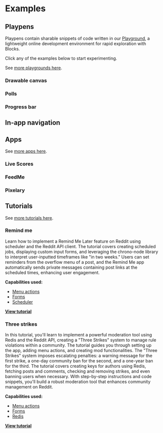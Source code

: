 

# Examples

## Playpens

Playpens contain sharable snippets of code written in our [Playground](https://developers.reddit.com/play), a lightweight online development environment for rapid exploration with Blocks.

Click any of the examples below to start experimenting.

See [more playgrounds here](./playpens).

### Drawable canvas

<DrawableCanvas />

### Polls

<Polls />

### Progress bar

<ProgressBar />

## In-app navigation

<InAppNavigation />

## Apps

See [more apps here](./apps).

### Live Scores

<LiveScoresSoccer />

### FeedMe

<FeedMe />

### Pixelary

<Pixelary />

## Tutorials

See [more tutorials here](./tutorials).

### Remind me

Learn how to implement a Remind Me Later feature on Reddit using scheduler and the Reddit API client. The tutorial covers creating scheduled jobs, displaying custom input forms, and leveraging the chrono-node library to interpret user-inputted timeframes like "in two weeks." Users can set reminders from the overflow menu of a post, and the Remind Me app automatically sends private messages containing post links at the scheduled times, enhancing user engagement.

**Capabilities used:**

- [Menu actions](../menu_actions)
- [Forms](../forms)
- [Scheduler](../scheduler)

**[View tutorial](./tutorials/remind_me.md)**

### Three strikes

In this tutorial, you'll learn to implement a powerful moderation tool using Redis and the Reddit API, creating a "Three Strikes" system to manage rule violations within a community. The tutorial guides you through setting up the app, adding menu actions, and creating mod functionalities. The "Three Strikes" system imposes escalating penalties: a warning message for the first strike, a one-day community ban for the second, and a one-year ban for the third. The tutorial covers creating keys for authors using Redis, fetching posts and comments, checking and removing strikes, and even banning users when necessary. With step-by-step instructions and code snippets, you'll build a robust moderation tool that enhances community management on Reddit.

**Capabilities used:**

- [Menu actions](../menu_actions)
- [Forms](../forms)
- [Redis](../redis)

**[View tutorial](./tutorials/three_strikes.md)**
